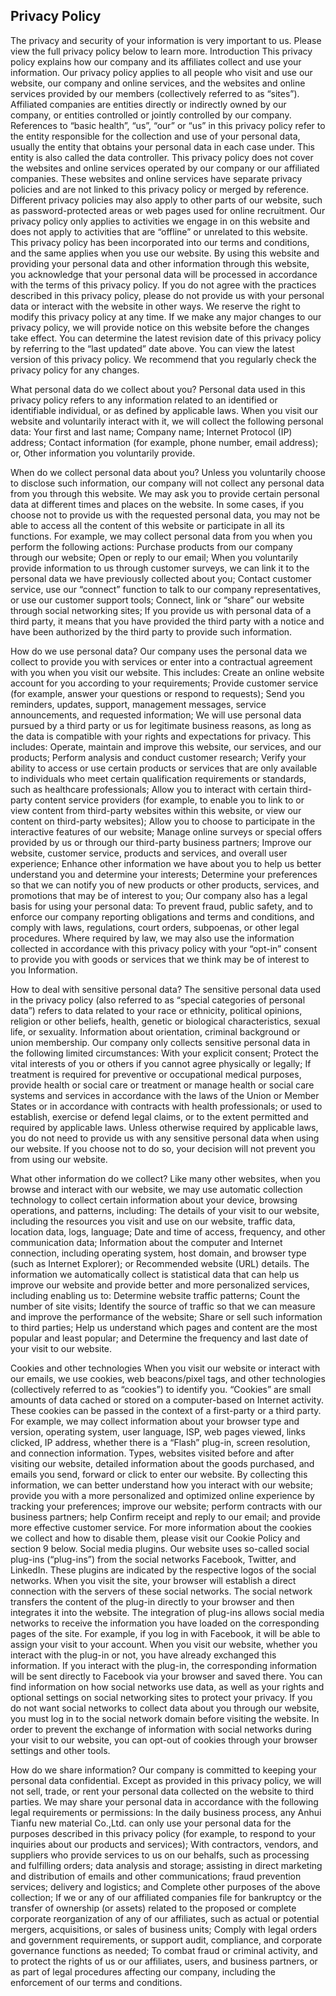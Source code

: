 ## Privacy Policy

The privacy and security of your information is very important to us.
Please view the full privacy policy below to learn more.
Introduction
This privacy policy explains how our company and its affiliates collect and use your information. Our privacy policy applies to all people who visit and use our website, our company and online services, and the websites and online services provided by our members (collectively referred to as “sites”). Affiliated companies are entities directly or indirectly owned by our company, or entities controlled or jointly controlled by our company. References to “basic health”, “us”, “our” or “us” in this privacy policy refer to the entity responsible for the collection and use of your personal data, usually the entity that obtains your personal data in each case under. This entity is also called the data controller. This privacy policy does not cover the websites and online services operated by our company or our affiliated companies. These websites and online services have separate privacy policies and are not linked to this privacy policy or merged by reference. Different privacy policies may also apply to other parts of our website, such as password-protected areas or web pages used for online recruitment. Our privacy policy only applies to activities we engage in on this website and does not apply to activities that are “offline” or unrelated to this website. This privacy policy has been incorporated into our terms and conditions, and the same applies when you use our website. By using this website and providing your personal data and other information through this website, you acknowledge that your personal data will be processed in accordance with the terms of this privacy policy. If you do not agree with the practices described in this privacy policy, please do not provide us with your personal data or interact with the website in other ways. We reserve the right to modify this privacy policy at any time. If we make any major changes to our privacy policy, we will provide notice on this website before the changes take effect. You can determine the latest revision date of this privacy policy by referring to the “last updated” date above. You can view the latest version of this privacy policy. We recommend that you regularly check the privacy policy for any changes.

 

What personal data do we collect about you?
Personal data used in this privacy policy refers to any information related to an identified or identifiable individual, or as defined by applicable laws. When you visit our website and voluntarily interact with it, we will collect the following personal data:
Your first and last name;
Company name;
Internet Protocol (IP) address;
Contact information (for example, phone number, email address);
or, Other information you voluntarily provide.

 

When do we collect personal data about you?
Unless you voluntarily choose to disclose such information, our company will not collect any personal data from you through this website. We may ask you to provide certain personal data at different times and places on the website. In some cases, if you choose not to provide us with the requested personal data, you may not be able to access all the content of this website or participate in all its functions. For example, we may collect personal data from you when you perform the following actions:
Purchase products from our company through our website;
Open or reply to our email;
When you voluntarily provide information to us through customer surveys, we can link it to the personal data we have previously collected about you;
Contact customer service, use our “connect” function to talk to our company representatives, or use our customer support tools;
Connect, link or “share” our website through social networking sites;
If you provide us with personal data of a third party, it means that you have provided the third party with a notice and have been authorized by the third party to provide such information.

 

How do we use personal data?
Our company uses the personal data we collect to provide you with services or enter into a contractual agreement with you when you visit our website. This includes:
Create an online website account for you according to your requirements;
Provide customer service (for example, answer your questions or respond to requests);
Send you reminders, updates, support, management messages, service announcements, and requested information;
We will use personal data pursued by a third party or us for legitimate business reasons, as long as the data is compatible with your rights and expectations for privacy. This includes:
Operate, maintain and improve this website, our services, and our products;
Perform analysis and conduct customer research;
Verify your ability to access or use certain products or services that are only available to individuals who meet certain qualification requirements or standards, such as healthcare professionals;
Allow you to interact with certain third-party content service providers (for example, to enable you to link to or view content from third-party websites within this website, or view our content on third-party websites);
Allow you to choose to participate in the interactive features of our website;
Manage online surveys or special offers provided by us or through our third-party business partners;
Improve our website, customer service, products and services, and overall user experience;
Enhance other information we have about you to help us better understand you and determine your interests;
Determine your preferences so that we can notify you of new products or other products, services, and promotions that may be of interest to you;
Our company also has a legal basis for using your personal data:
To prevent fraud, public safety, and to enforce our company reporting obligations and terms and conditions, and comply with laws, regulations, court orders, subpoenas, or other legal procedures.
Where required by law, we may also use the information collected in accordance with this privacy policy with your “opt-in” consent to provide you with goods or services that we think may be of interest to you Information.

 

How to deal with sensitive personal data?
The sensitive personal data used in the privacy policy (also referred to as “special categories of personal data”) refers to data related to your race or ethnicity, political opinions, religion or other beliefs, health, genetic or biological characteristics, sexual life, or sexuality. Information about orientation, criminal background or union membership. Our company only collects sensitive personal data in the following limited circumstances:
With your explicit consent;
Protect the vital interests of you or others if you cannot agree physically or legally;
If treatment is required for preventive or occupational medical purposes, provide health or social care or treatment or manage health or social care systems and services in accordance with the laws of the Union or Member States or in accordance with contracts with health professionals; or used to establish, exercise or defend legal claims, or to the extent permitted and required by applicable laws.
Unless otherwise required by applicable laws, you do not need to provide us with any sensitive personal data when using our website. If you choose not to do so, your decision will not prevent you from using our website.

 

What other information do we collect?
Like many other websites, when you browse and interact with our website, we may use automatic collection technology to collect certain information about your device, browsing operations, and patterns, including:
The details of your visit to our website, including the resources you visit and use on our website, traffic data, location data, logs, language;
Date and time of access, frequency, and other communication data;
Information about the computer and Internet connection, including operating system, host domain, and browser type (such as Internet Explorer); or
Recommended website (URL) details.
The information we automatically collect is statistical data that can help us improve our website and provide better and more personalized services, including enabling us to:
Determine website traffic patterns;
Count the number of site visits;
Identify the source of traffic so that we can measure and improve the performance of the website;
Share or sell such information to third parties;
Help us understand which pages and content are the most popular and least popular; and
Determine the frequency and last date of your visit to our website.

 

Cookies and other technologies
When you visit our website or interact with our emails, we use cookies, web beacons/pixel tags, and other technologies (collectively referred to as “cookies”) to identify you. “Cookies” are small amounts of data cached or stored on a computer-based on Internet activity. These cookies can be passed in the context of a first-party or a third party. For example, we may collect information about your browser type and version, operating system, user language, ISP, web pages viewed, links clicked, IP address, whether there is a “Flash” plug-in, screen resolution, and connection information. Types, websites visited before and after visiting our website, detailed information about the goods purchased, and emails you send, forward or click to enter our website. By collecting this information, we can better understand how you interact with our website; provide you with a more personalized and optimized online experience by tracking your preferences; improve our website; perform contracts with our business partners; help Confirm receipt and reply to our email; and provide more effective customer service. For more information about the cookies we collect and how to disable them, please visit our Cookie Policy and section 9 below. Social media plugins. Our website uses so-called social plug-ins (“plug-ins”) from the social networks Facebook, Twitter, and LinkedIn. These plugins are indicated by the respective logos of the social networks. When you visit the site, your browser will establish a direct connection with the servers of these social networks. The social network transfers the content of the plug-in directly to your browser and then integrates it into the website. The integration of plug-ins allows social media networks to receive the information you have loaded on the corresponding pages of the site. For example, if you log in with Facebook, it will be able to assign your visit to your account. When you visit our website, whether you interact with the plug-in or not, you have already exchanged this information. If you interact with the plug-in, the corresponding information will be sent directly to Facebook via your browser and saved there. You can find information on how social networks use data, as well as your rights and optional settings on social networking sites to protect your privacy. If you do not want social networks to collect data about you through our website, you must log in to the social network domain before visiting the website. In order to prevent the exchange of information with social networks during your visit to our website, you can opt-out of cookies through your browser settings and other tools.

 

How do we share information?
Our company is committed to keeping your personal data confidential. Except as provided in this privacy policy, we will not sell, trade, or rent your personal data collected on the website to third parties. We may share your personal data in accordance with the following legal requirements or permissions:
In the daily business process, any Anhui Tianfu new material Co.,Ltd. can only use your personal data for the purposes described in this privacy policy (for example, to respond to your inquiries about our products and services);
With contractors, vendors, and suppliers who provide services to us on our behalfs, such as processing and fulfilling orders; data analysis and storage; assisting in direct marketing and distribution of emails and other communications; fraud prevention services; delivery and logistics; and Complete other purposes of the above collection;
If we or any of our affiliated companies file for bankruptcy or the transfer of ownership (or assets) related to the proposed or complete corporate reorganization of any of our affiliates, such as actual or potential mergers, acquisitions, or sales of business units;
Comply with legal orders and government requirements, or support audit, compliance, and corporate governance functions as needed;
To combat fraud or criminal activity, and to protect the rights of us or our affiliates, users, and business partners, or as part of legal procedures affecting our company, including the enforcement of our terms and conditions.